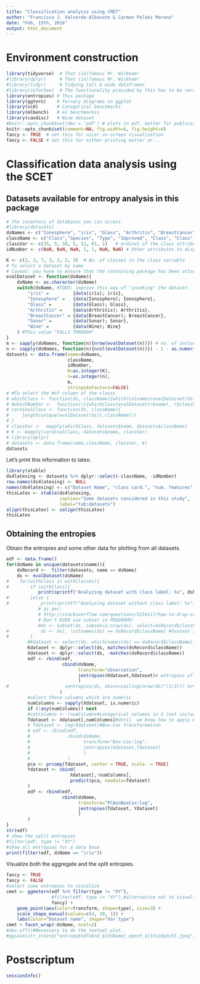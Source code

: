 ```yaml
---
title: "Classification analysis using CMET"
author: "Francisco J. Valverde-Albacete & Carmen Peláez Moreno"
date: "Feb, 15th, 2016"
output: html_document
---
```


# Environment construction

```r
library(tidyverse)  # That (in)famous Mr. Wickham!
#library(dplyr)     # That (in)famous Mr. Wickham!
#library(tidyr)     # Tidying tall & wide dataframes
#library(infotheo)  # The functionality provided by this has to be rerouted through entropies
library(entropies) # This package
library(ggtern)    # Ternary diagrams on ggplot
library(vcd)       # Categorical benchmarks
library(mlbench)   # ml benchmarkss
library(candisc)   # Wine dataset
#knitr::opts_chunk$set(dev = 'pdf') # plots in pdf, better for publication
knitr::opts_chunk$set(comment=NA, fig.width=6, fig.height=4)
fancy <- TRUE  # set this for nicer on-screen visualization
fancy <- FALSE # Set this for either printing matter or...
```

# Classification data analysis using the SCET

## Datasets available for entropy analysis in this package

```r
# the inventory of databases you can access
#library(datasets)
dsNames <- c("Ionosphere", "iris", "Glass", "Arthritis", "BreastCancer", "Sonar", "Wine") # 
className <- c("Class","Species", "Type", "Improved", "Class", "Class", "Cultivar")  # Name of class attribute
classVar <- c(35, 5, 10, 5, 11, 61, 1)   # ordinal of the class attribute
idNumber <- c(NaN, NaN, NaN, 1, 1, NaN, NaN) # Other attributes to dispose of: mainly identifiers.

K <- c(2, 3, 7, 3, 2, 2, 3)  # No. of classes in the class variable
# To select a dataset by name
# Caveat: you have to ensure that the containing package has been attached
evalDataset <- function(dsName){
    dsName <- as.character(dsName)
    switch(dsName, #TODO: improve this way of "invoking" the dataset.
        "iris" =         {data(iris); iris},
        "Ionosphere" =   {data(Ionosphere); Ionosphere},
        "Glass" =        {data(Glass); Glass},
        "Arthritis" =    {data(Arthritis); Arthritis},
        "BreastCancer" = {data(BreastCancer); BreastCancer},
        "Sonar" =        {data(Sonar); Sonar},
        "Wine" =         {data(Wine); Wine}
    ) #This value "FALLS THROUGH"
}
m <- sapply(dsNames, function(n){nrow(evalDataset(n))}) # no. of instances in the dataset
n <- sapply(dsNames, function(n){ncol(evalDataset(n))}) - 1 - as.numeric(!is.nan(idNumber)) # no. of features in the dataset.
datasets <- data.frame(name=dsNames, 
                       className, 
                       idNumber, 
                       K=as.integer(K), 
                       n=as.integer(n), 
                       m, 
                       stringsAsFactors=FALSE)
# #To select the #of column of the classc
# whichClass <- function(ds, className){which(colnames(evalDatasset(ds))==className)}
# #whichNumVar <-  function(r){whichClass(evalDataset(r$name), r$className)}
# cardinalClass <- function(ds, className){
#     length(unique(evalDataset(ds)[,className]))
# }
# classVar <-  mapply(whichClass, datasets$name, datasets$className)
# K <- mapply(cardinalClass, datasets$name, classVar)
# library(dplyr)
# datasets <- data.frame(name,className, classVar, K)
datasets
```

Let's print this information to latex:

```r
library(xtable)
ds4latexing <- datasets %>% dplyr::select(-className, -idNumber)
row.names(ds4latexing) <- NULL
names(ds4latexing) <- c("Dataset Name", "class card.", "num. features", "num. instances")
thisLatex <- xtable(ds4latexing, 
                    caption="Some datasets considered in this study",
                    label="tab:datasets")
align(thisLatex) <- xalign(thisLatex)
thisLatex
```

## Obtaining the entropies

Obtain the entropies and some other data for plotting from all datasets.

```r
edf <- data.frame()
for(dsName in unique(datasets$name)){
    dsRecord <-  filter(datasets, name == dsName)
    ds <- evalDataset(dsName)
#    for(withClass in withClasses){
#        if (withClass){
            print(sprintf("Analyzing dataset with class label: %s", dsName))
#        }else {
#            print(sprintf("Analyzing dataset without class label: %s", dsName))
            # as per: 
            # http://stackoverflow.com/questions/5234117/how-to-drop-columns-by-name-in-a-data-frame
            # Don't EVER use subset in PROGRAMS!
            #ds <- subset(ds, subset=1:nrow(ds), select=dsRecord$className, drop=TRUE)
#            ds <- ds[, !colnames(ds) == dsRecord$className] #fastest in bechnmark at bot. of url
#        }
        #Kdataset <- select(ds, which(names(ds) == dsRecord$className))
        Kdataset <- dplyr::select(ds, matches(dsRecord$className))
        Xdataset <- dplyr::select(ds, -matches(dsRecord$className))
        edf <- rbind(edf,
                     cbind(dsName,
                           transform="observation",
                           jentropies(Kdataset,Xdataset)# entropies of observations
                           )
#                     sentropies(ds, nbins=ceiling(nrow(ds)^(1/3))) %>%
                    )
        #select those columns which are numeric
        numColumns <- sapply(Xdataset, is.numeric)
        if (!any(numColumns)) next
        #catColumns <- !numColumns#categorical columns in X (not including the class)
        Tdataset <- Xdataset[,numColumns]#Until  we know how to apply Box-Cox
        # Tdataset <- log(Xdataset)#Box-Cox transformation
        # edf <- rbind(edf,
        #              cbind(dsName,
        #                    transform="Box-Cox:log",
        #                    jentropies(Xdataset,Tdataset)
        #                    )
        #              )
        pca <- prcomp(Tdataset, center = TRUE, scale. = TRUE) 
        Ydataset <- cbind(
                        Xdataset[,!numColumns],
                        predict(pca, newdata=Tdataset)
        )
        edf <- rbind(edf,
                     cbind(dsName, 
                           transform="PCAonBoxCox:log",
                           jentropies(Tdataset, Ydataset)
                           )
        )
}
str(edf)
# show the split entropies
#filter(edf, type != "XY")
#show all entropies for a data base
print(filter(edf, dsName == "iris"))
```

Visualize both the aggregate and the split entropies.

```r
fancy <- TRUE
fancy <- FALSE
#select some entropies to visualize
cmet <- ggmetern(edf %>% filter(type != "XY"), 
                 #filter(edf, type != "XY"),#alternative not to visualize the aggregate
                 fancy) +
    geom_point(aes(color=transform, shape=type), size=3) +
    scale_shape_manual(values=c(4, 20, 1)) +
    labs(color="Dataset name", shape="Var type")
cmet + facet_wrap(~dsName, ncol=2)
#dev.off()#Necessary to do the textual plot.
#ggsave(str_interp("entropyEndToEnd_${dsName}_epoch_${thisEpoch}.jpeg"), plot=e2ePlot)
```

# Postscriptum

```r
sessionInfo()
```


